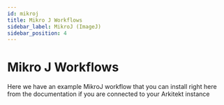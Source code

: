 ```yaml
---
id: mikroj
title: Mikro J Workflows
sidebar_label: MikroJ (ImageJ)
sidebar_position: 4
---
```



# Mikro J Workflows

Here we have an example MikroJ workflow that you can install right here from the documentation
if you are connected to your Arkitekt instance

<ShowWorkflow />
